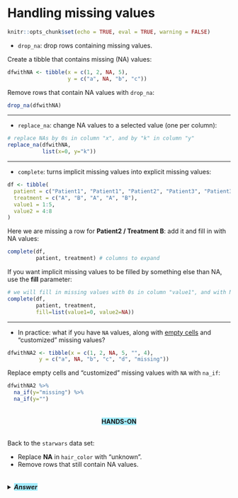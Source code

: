 # Handling missing values

```r
knitr::opts_chunk$set(echo = TRUE, eval = TRUE, warning = FALSE)
```

* `drop_na`: drop rows containing missing values.

Create a tibble that contains missing (NA) values:

```r
dfwithNA <- tibble(x = c(1, 2, NA, 5), 
                   y = c("a", NA, "b", "c"))
```

Remove rows that contain NA values with `drop_na`:

```r
drop_na(dfwithNA)
```

***

* `replace_na`: change NA values to a selected value (one per column):

```r
# replace NAs by 0s in column "x", and by "k" in column "y"
replace_na(dfwithNA, 
           list(x=0, y="k"))
```

***

* `complete`: turns implicit missing values into explicit missing values:

```r
df <- tibble(
  patient = c("Patient1", "Patient1", "Patient2", "Patient3", "Patient3"),
  treatment = c("A", "B", "A", "A", "B"),
  value1 = 1:5,
  value2 = 4:8
)
```

Here we are missing a row for **Patient2 / Treatment B**: add it and fill in with NA values:

```r
complete(df, 
         patient, treatment) # columns to expand
```

If you want implicit missing values to be filled by something else than NA, use the **fill** parameter:

```r
# we will fill in missing values with 0s in column "value1", and with NAs in column "value2"
complete(df, 
         patient, treatment, 
         fill=list(value1=0, value2=NA))
```

***

* In practice: what if you have `NA` values, along with <u>empty cells</u> and "customized" missing values?

```r
dfwithNA2 <- tibble(x = c(1, 2, NA, 5, "", 4), 
          y = c("a", NA, "b", "c", "d", "missing"))
```

Replace empty cells and "customized" missing values with `NA` with `na_if`:

```r
dfwithNA2 %>% 
  na_if(y="missing") %>% 
  na_if(y="")
```


<center><h4 style="background-color: #a4edff; display: inline-block;">**HANDS-ON**</h4></center>

Back to the `starwars` data set:

* Replace **NA** in `hair_color` with "unknown".
* Remove rows that still contain NA values.

<details>
<summary>
<h5 style="background-color: #a4edff; display: inline-block;">*Answer*</h5>
</summary>

```r
# Replace NA in `hair_color` with "unknown".
# Remove rows that still contain NA values.
replace_na(starwars, list(hair_color="unknown")) %>%
  drop_na()
```

</details>
